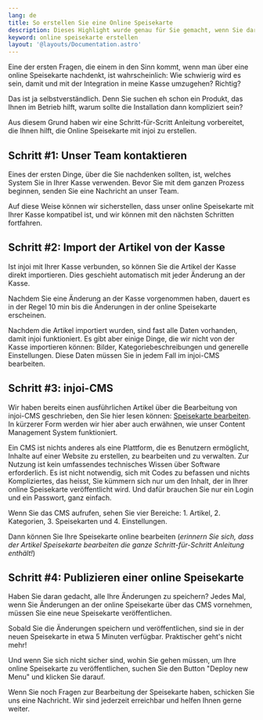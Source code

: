 ```yaml
---
lang: de
title: So erstellen Sie eine Online Speisekarte
description: Dieses Highlight wurde genau für Sie gemacht, wenn Sie darüber nachdenken, eine online Speisekarte in Ihrem Betrieb zu haben. Hier dokumentieren wir auf eine einfache Art und Weise, wie der Prozess des Erstellens von einer online Speisekarte funktioniert.
keyword: online speisekarte erstellen
layout: '@layouts/Documentation.astro'
---
```


Eine der ersten Fragen, die einem in den Sinn kommt, wenn man über eine online Speisekarte nachdenkt, ist wahrscheinlich: Wie schwierig wird es sein, damit und mit der Integration in meine Kasse umzugehen? Richtig?

Das ist ja selbstverständlich. Denn Sie suchen eh schon ein Produkt, das Ihnen im Betrieb hilft, warum sollte die Installation dann kompliziert sein?

Aus diesem Grund haben wir eine Schritt-für-Scritt Anleitung vorbereitet, die Ihnen hilft, die Online Speisekarte mit injoi zu erstellen.

## Schritt #1: Unser Team kontaktieren

Eines der ersten Dinge, über die Sie nachdenken sollten, ist, welches System Sie in Ihrer Kasse verwenden. Bevor Sie mit dem ganzen Prozess beginnen, senden Sie eine Nachricht an unser Team.

Auf diese Weise können wir sicherstellen, dass unser online Speisekarte mit Ihrer Kasse kompatibel ist, und wir können mit den nächsten Schritten fortfahren.

## Schritt #2: Import der Artikel von der Kasse

Ist injoi mit Ihrer Kasse verbunden, so können Sie die Artikel der Kasse direkt importieren. Dies geschieht automatisch mit jeder Änderung an der Kasse. 

Nachdem Sie eine Änderung an der Kasse vorgenommen haben, dauert es in der Regel 10 min bis die Änderungen in der online Speisekarte erscheinen.

Nachdem die Artikel importiert wurden, sind fast alle Daten vorhanden, damit injoi funktioniert. Es gibt aber einige Dinge, die wir nicht von der Kasse importieren können: Bilder, Kategoriebeschreibungen und generelle Einstellungen. Diese Daten müssen Sie in jedem Fall im injoi-CMS bearbeiten.

## Schritt #3: injoi-CMS 

Wir haben bereits einen ausführlichen Artikel über die Bearbeitung von injoi-CMS geschrieben, den Sie hier lesen können: [Speisekarte bearbeiten](../../dokumentation/speisekarten-angebot-bearbeiten/). In kürzerer Form werden wir hier aber auch erwähnen, wie unser Content Management System funktioniert.

Ein CMS ist nichts anderes als eine Plattform, die es Benutzern ermöglicht, Inhalte auf einer Website zu erstellen, zu bearbeiten und zu verwalten. Zur Nutzung ist kein umfassendes technisches Wissen über Software erforderlich. Es ist nicht notwendig, sich mit Codes zu befassen und nichts Kompliziertes, das heisst, Sie kümmern sich nur um den Inhalt, der in Ihrer online Speisekarte veröffentlicht wird. Und dafür brauchen Sie nur ein Login und ein Passwort, ganz einfach.

Wenn Sie das CMS aufrufen, sehen Sie vier Bereiche: 1. Artikel, 2. Kategorien, 3. Speisekarten und 4. Einstellungen.

Dann können Sie Ihre Speisekarte online bearbeiten (_erinnern Sie sich, dass der Artikel Speisekarte bearbeiten die ganze Schritt-für-Schritt Anleitung enthält!_)

## Schritt #4: Publizieren einer online Speisekarte

Haben Sie daran gedacht, alle Ihre Änderungen zu speichern? Jedes Mal, wenn Sie Änderungen an der online Speisekarte über das CMS vornehmen, müssen Sie eine neue Speisekarte veröffentlichen. 

Sobald Sie die Änderungen speichern und veröffentlichen, sind sie in der neuen Speisekarte in etwa 5 Minuten verfügbar. Praktischer geht's nicht mehr! 

Und wenn Sie sich nicht sicher sind, wohin Sie gehen müssen, um Ihre online Speisekarte zu veröffentlichen, suchen Sie den Button "Deploy new Menu" und klicken Sie darauf.

 Wenn Sie noch Fragen zur Bearbeitung der Speisekarte haben, schicken Sie uns eine Nachricht. Wir sind jederzeit erreichbar und helfen Ihnen gerne weiter.
